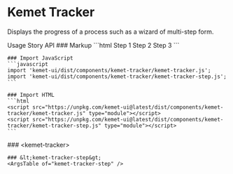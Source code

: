 
<Meta of={TrackerStories} />

# Kemet Tracker

Displays the progress of a process such as a wizard of multi-step form.

<kemet-tabs divider panel-effect="stacked">
  <kemet-tab slot="tab">Usage</kemet-tab>
  <kemet-tab slot="tab">Story</kemet-tab>
  <kemet-tab slot="tab">API</kemet-tab>
  <kemet-tab-panel slot="panel">
    ### Markup
    ```html
    <kemet-tracker>
      <kemet-tracker-step>Step 1</kemet-tracker-step>
      <kemet-tracker-step>Step 2</kemet-tracker-step>
      <kemet-tracker-step>Step 3</kemet-tracker-step>
    </kemet-tracker>
    ```

    ### Import JavaScript
    ```javascript
    import 'kemet-ui/dist/components/kemet-tracker/kemet-tracker.js';
    import 'kemet-ui/dist/components/kemet-tracker/kemet-tracker-step.js';
    ```

    ### Import HTML
    ```html
    <script src="https://unpkg.com/kemet-ui@latest/dist/components/kemet-tracker/kemet-tracker.js" type="module"></script>
    <script src="https://unpkg.com/kemet-ui@latest/dist/components/kemet-tracker/kemet-tracker-step.js" type="module"></script>
    ```
  </kemet-tab-panel>
  <kemet-tab-panel slot="panel">
    <Canvas of={TrackerStories.Standard}  />
    <ArgsTable story={PRIMARY_STORY} />
  </kemet-tab-panel>
  <kemet-tab-panel slot="panel">
    ### &lt;kemet-tracker&gt;
    <ArgsTable of="kemet-tracker" />

    ### &lt;kemet-tracker-step&gt;
    <ArgsTable of="kemet-tracker-step" />
  </kemet-tab-panel>
</kemet-tabs>

